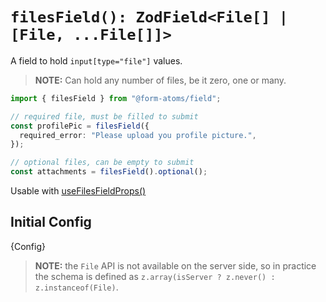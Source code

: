 

<Meta title="fields/filesField" of={FilesFieldStories} />

<hgroup>

# `filesField(): ZodField<File[] | [File, ...File[]]>`

A field to hold `input[type="file"]` values.

</hgroup>

> **NOTE:** Can hold any number of files, be it zero, one or many.

```ts
import { filesField } from "@form-atoms/field";

// required file, must be filled to submit
const profilePic = filesField({
  required_error: "Please upload you profile picture.",
});

// optional files, can be empty to submit
const attachments = filesField().optional();
```

Usable with [useFilesFieldProps()](?path=/docs/hooks-useFilesfieldprops--docs)

## Initial Config

<Markdown>{Config}</Markdown>

> **NOTE:** the `File` API is not available on the server side, so in practice the schema is defined as `z.array(isServer ? z.never() : z.instanceof(File)`.

<Stories />
